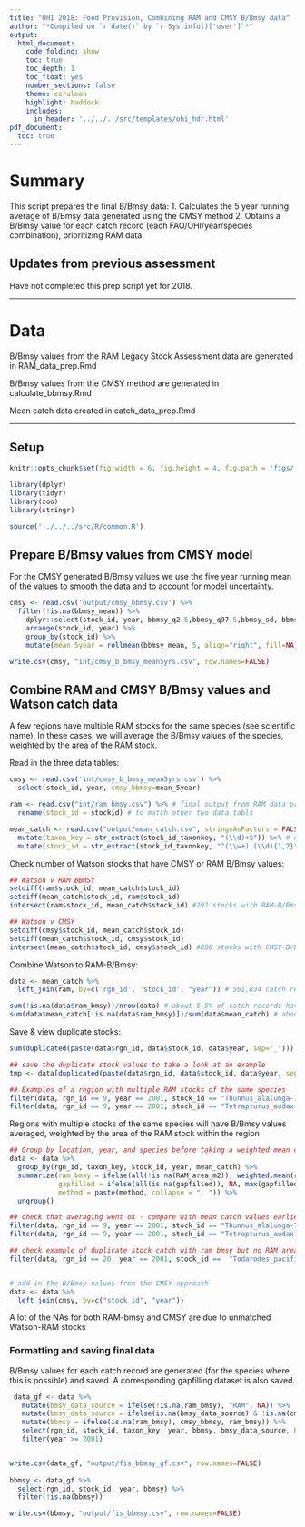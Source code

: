 ```yaml
---
title: "OHI 2018: Food Provision, Combining RAM and CMSY B/Bmsy data"
author: "*Compiled on `r date()` by `r Sys.info()['user']`*"
output: 
  html_document:
    code_folding: show
    toc: true
    toc_depth: 1
    toc_float: yes
    number_sections: false
    theme: cerulean
    highlight: haddock
    includes: 
      in_header: '../../../src/templates/ohi_hdr.html'
pdf_document:
  toc: true
---
```


# Summary

This script prepares the final B/Bmsy data:
1. Calculates the 5 year running average of B/Bmsy data generated using the CMSY method
2. Obtains a B/Bmsy value for each catch record (each FAO/OHI/year/species combination), prioritizing RAM data


## Updates from previous assessment
Have not completed this prep script yet for 2018.

***

# Data

B/Bmsy values from the RAM Legacy Stock Assessment data are generated in RAM_data_prep.Rmd

B/Bmsy values from the CMSY method are generated in calculate_bbmsy.Rmd

Mean catch data created in catch_data_prep.Rmd

***

## Setup

``` r

knitr::opts_chunk$set(fig.width = 6, fig.height = 4, fig.path = 'figs/',message = FALSE, warning = FALSE, eval=FALSE)
```

```r
library(dplyr)
library(tidyr)
library(zoo)
library(stringr)

source('../../../src/R/common.R')
```

## Prepare B/Bmsy values from CMSY model

For the CMSY generated B/Bmsy values we use the five year running mean of the values to smooth the data and to account for model uncertainty.

```r

cmsy <- read.csv('output/cmsy_bbmsy.csv') %>%
  filter(!is.na(bbmsy_mean)) %>%
    dplyr::select(stock_id, year, bbmsy_q2.5,bbmsy_q97.5,bbmsy_sd, bbmsy_mean, model) %>%
    arrange(stock_id, year) %>%
    group_by(stock_id) %>%
    mutate(mean_5year = rollmean(bbmsy_mean, 5, align="right", fill=NA))

write.csv(cmsy, "int/cmsy_b_bmsy_mean5yrs.csv", row.names=FALSE)

```

## Combine RAM and CMSY B/Bmsy values and Watson catch data

A few regions have multiple RAM stocks for the same species (see scientific name). In these cases, we will average the B/Bmsy values of the species, weighted by the area of the RAM stock.

Read in the three data tables:
```r

cmsy <- read.csv('int/cmsy_b_bmsy_mean5yrs.csv') %>%
  select(stock_id, year, cmsy_bbmsy=mean_5year)

ram <- read.csv("int/ram_bmsy.csv") %>% # final output from RAM_data_prep
  rename(stock_id = stockid) # to match other two data tabls

mean_catch <- read.csv("output/mean_catch.csv", stringsAsFactors = FALSE) %>% # final output from Watson catch
  mutate(taxon_key = str_extract(stock_id_taxonkey, "(\\d)+$")) %>% # extract ending consecutive digits
  mutate(stock_id = str_extract(stock_id_taxonkey, "^(\\w+).(\\d){1,2}")) 

```

Check number of Watson stocks that have CMSY or RAM B/Bmsy values:
```r
## Watson v RAM BBMSY
setdiff(ram$stock_id, mean_catch$stock_id)
setdiff(mean_catch$stock_id, ram$stock_id)
intersect(ram$stock_id, mean_catch$stock_id) #291 stocks with RAM-B/Bmsy data (although RAM is matched by fao and rgn ids)

## Watson v CMSY
setdiff(cmsy$stock_id, mean_catch$stock_id)
setdiff(mean_catch$stock_id, cmsy$stock_id)
intersect(mean_catch$stock_id, cmsy$stock_id) #806 stocks with CMSY-B/Bmsy data
```

Combine Watson to RAM-B/Bmsy:
```r

data <- mean_catch %>%
  left_join(ram, by=c('rgn_id', 'stock_id', "year")) # 561,834 catch records (catch from specific fao and ohi regions) when joined with ram increases to 564,318 because there are multiple stocks for some species 

sum(!is.na(data$ram_bmsy))/nrow(data) # about 5.5% of catch records have RAM data
sum(data$mean_catch[!is.na(data$ram_bmsy)])/sum(data$mean_catch) # about 29% of tons of catch have RAM data

```

Save & view duplicate stocks:
```r

sum(duplicated(paste(data$rgn_id, data$stock_id, data$year, sep="_"))) # 4098 regions with multiple RAM stocks (stockid_ram) for the same species (see scientific name in stockid)

## save the duplicate stock values to take a look at an example
tmp <- data[duplicated(paste(data$rgn_id, data$stock_id, data$year, sep="_")), ]

## Examples of a region with multiple RAM stocks of the same species
filter(data, rgn_id == 9, year == 2001, stock_id == "Thunnus_alalunga-71") # stocks ALBANPAC and ALBASPAC are the same species; neab catch 969 tonnes
filter(data, rgn_id == 9, year == 2001, stock_id == "Tetrapturus_audax-71") # stocks STMARLINWCNPAC and STMARLINSWPO are the same species; mean catch 104 tonnes

```

Regions with multiple stocks of the same species will have B/Bmsy values averaged, weighted by the area of the RAM stock within the region 
```r

## Group by location, year, and species before taking a weighted mean of the catch
data <- data %>%
  group_by(rgn_id, taxon_key, stock_id, year, mean_catch) %>%   
  summarize(ram_bmsy = ifelse(all(!is.na(RAM_area_m2)), weighted.mean(ram_bmsy, RAM_area_m2, na.rm=TRUE), mean(ram_bmsy, na.rm = TRUE)),
            gapfilled = ifelse(all(is.na(gapfilled)), NA, max(gapfilled, na.rm=TRUE)),
            method = paste(method, collapse = ", ")) %>%
  ungroup()

## check that averaging went ok - compare with mean catch values earlier (969 and 104)
filter(data, rgn_id == 9, year == 2001, stock_id == "Thunnus_alalunga-71")
filter(data, rgn_id == 9, year == 2001, stock_id == "Tetrapturus_audax-71")

## check example of duplicate stock catch with ram_bmsy but no RAM_area_m2 value, ram_bmsy should not be NA (should be 2.2 tonnes, checked)
filter(data, rgn_id == 20, year == 2001, stock_id ==  "Todarodes_pacificus-61")


# add in the B/Bmsy values from the CMSY approach
data <- data %>%
  left_join(cmsy, by=c("stock_id", "year"))

```

A lot of the NAs for both RAM-bmsy and CMSY are due to unmatched Watson-RAM stocks

### Formatting and saving final data

B/Bmsy values for each catch record are generated (for the species where this is possible) and saved. A corresponding gapfilling dataset is also saved.
```r

 data_gf <- data %>%
   mutate(bmsy_data_source = ifelse(!is.na(ram_bmsy), "RAM", NA)) %>%
   mutate(bmsy_data_source = ifelse(is.na(bmsy_data_source) & !is.na(cmsy_bbmsy), "CMSY", bmsy_data_source)) %>%
   mutate(bbmsy = ifelse(is.na(ram_bmsy), cmsy_bbmsy, ram_bmsy)) %>%
   select(rgn_id, stock_id, taxon_key, year, bbmsy, bmsy_data_source, RAM_gapfilled=method, mean_catch) %>%
   filter(year >= 2001)


write.csv(data_gf, "output/fis_bbmsy_gf.csv", row.names=FALSE) 
 
bbmsy <- data_gf %>%
  select(rgn_id, stock_id, year, bbmsy) %>%
  filter(!is.na(bbmsy))

write.csv(bbmsy, "output/fis_bbmsy.csv", row.names=FALSE) 

```

